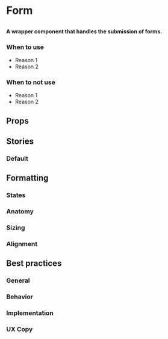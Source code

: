 
# Form

##

<h4>
  A wrapper component that handles the submission of forms.
</h4>

<Canvas>
  <Story id="design-system-form--default" />
</Canvas>

### When to use 
- Reason 1
- Reason 2

### When to not use
- Reason 1
- Reason 2

## Props

<ArgsTable of={Form} />

## Stories

### Default

<Canvas>
  <Story id="design-system-form--default" />
</Canvas>

## Formatting

### States

### Anatomy 

### Sizing

### Alignment


## Best practices

### General

### Behavior

### Implementation

### UX Copy
